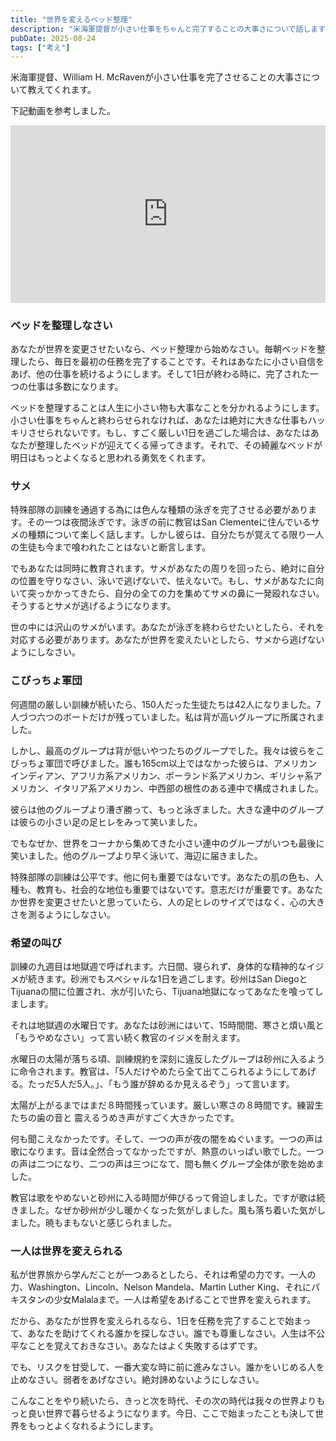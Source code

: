 ```yaml
---
title: "世界を変えるベッド整理"
description: "米海軍提督が小さい仕事をちゃんと完了することの大事さについで話します"
pubDate: 2025-08-24
tags: ["考え"]
---
```


米海軍提督、William H. McRavenが小さい仕事を完了させることの大事さについて教えてくれます。

下記動画を参考しました。

<div style="position: relative; width: 100%; padding-bottom: 56.25%; height: 0; overflow: hidden;">
  <iframe
    src="https://www.youtube.com/embed/whFZCmN__mM?si=D2FpvR0s_nItjiue"
    title="YouTube video player"
    frameborder="0"
    allow="accelerometer; autoplay; clipboard-write; encrypted-media; gyroscope; picture-in-picture; web-share"
    referrerpolicy="strict-origin-when-cross-origin"
    allowfullscreen
    style="position: absolute; top: 0; left: 0; width: 100%; height: 100%; border: 0;"
  ></iframe>
</div>

### ベッドを整理しなさい

あなたが世界を変更させたいなら、ベッド整理から始めなさい。毎朝ベッドを整理したら、毎日を最初の任務を完了することです。それはあなたに小さい自信をあげ、他の仕事を続けるようにします。そして1日が終わる時に、完了された一つの仕事は多数になります。

ベッドを整理することは人生に小さい物も大事なことを分かれるようにします。小さい仕事をちゃんと終わらせられなければ、あなたは絶対に大きな仕事もハッキリさせられないです。もし、すごく厳しい1日を過ごした場合は、あなたはあなたが整理したベッドが迎えてくる帰ってきます。それで、その綺麗なベッドが明日はもっとよくなると思われる勇気をくれます。

### サメ

特殊部隊の訓練を通過する為には色んな種類の泳ぎを完了させる必要があります。その一つは夜間泳ぎです。泳ぎの前に教官はSan Clementeに住んでいるサメの種類について楽しく話します。しかし彼らは、自分たちが覚えてる限り一人の生徒も今まで喰われたことはないと断言します。

でもあなたは同時に教育されます。サメがあなたの周りを回ったら、絶対に自分の位置を守りなさい、泳いで逃げないで、怯えないで。もし、サメがあなたに向いて突っかかってきたら、自分の全ての力を集めてサメの鼻に一発殴れなさい。そうするとサメが逃げるようになります。

世の中には沢山のサメがいます。あなたが泳ぎを終わらせたいとしたら、それを対応する必要があります。あなたが世界を変えたいとしたら、サメから逃げないようにしなさい。

### こびっちょ軍団

何週間の厳しい訓練が続いたら、150人だった生徒たちは42人になりました。7人づつ六つのボートだけが残っていました。私は背が高いグループに所属されました。

しかし、最高のグループは背が低いやつたちのグループでした。我々は彼らをこびっちょ軍団で呼びました。誰も165cm以上ではなかった彼らは、アメリカンインディアン、アフリカ系アメリカン、ポーランド系アメリカン、ギリシャ系アメリカン、イタリア系アメリカン、中西部の根性のある連中で構成されました。

彼らは他のグループより漕ぎ勝って、もっと泳ぎました。大きな連中のグループは彼らの小さい足の足ヒレをみって笑いました。

でもなぜか、世界をコーナから集めてきた小さい連中のグループがいつも最後に笑いました。他のグループより早く泳いて、海辺に届きました。

特殊部隊の訓練は公平です。他に何も重要ではないです。あなたの肌の色も、人種も、教育も、社会的な地位も重要ではないです。意志だけが重要です。あなたか世界を変更させたいと思っていたら、人の足ヒレのサイズではなく、心の大きさを測るようにしなさい。

### 希望の叫び

訓練の九週目は地獄週で呼ばれます。六日間、寝られず、身体的な精神的なイジメが続きます。砂洲でもスペシャルな1日を過ごします。砂州はSan DiegoとTijuanaの間に位置され、水が引いたら、Tijuana地獄になってあなたを喰ってしまします。

それは地獄週の水曜日です。あなたは砂洲にはいて、15時間間、寒さと煩い風と「もうやめなさい」って言い続く教官のイジメを耐えます。

水曜日の太陽が落ちる頃、訓練規約を深刻に違反したグループは砂州に入るように命令されます。教官は、「5人だけやめたら全て出てこられるようにしてあげる。たっだ5人だ5人。」、「もう誰が辞めるか見えるぞう」って言います。

太陽が上がるまではまだ８時間残っています。厳しい寒さの８時間です。練習生たちの歯の音と 震えるうめき声がすごく大きかったです。

何も聞こえなかったです。そして、一つの声が夜の闇をぬぐいます。一つの声は歌になります。音は全然合ってなかったですが、熱意のいっぱい歌でした。一つの声は二つになり、二つの声は三つになて、間も無くグループ全体が歌を始めました。

教官は歌をやめないと砂州に入る時間が伸びるって脅迫しました。ですが歌は続きました。なぜか砂州が少し暖かくなった気がしました。風も落ち着いた気がしました。暁もまもないと感じられました。

### 一人は世界を変えられる

私が世界旅から学んだことが一つあるとしたら、それは希望の力です。一人の力、Washington、Lincoln、Nelson Mandela、Martin Luther King、それにパキスタンの少女Malalaまで。一人は希望をあげることで世界を変えられます。

だから、あなたが世界を変えられるなら、1日を任務を完了することで始まって、あなたを助けてくれる誰かを探しなさい。誰でも尊重しなさい。人生は不公平なことを覚えておきなさい。あなたはよく失敗するはずです。

でも、リスクを甘受して、一番大変な時に前に進みなさい。誰かをいじめる人を止めなさい。弱者をあげなさい。絶対諦めないようにしなさい。

こんなことをやり続いたら、きっと次を時代、その次の時代は我々の世界よりもっと良い世界で暮らせるようになります。今日、ここで始まったことも決して世界をもっとよくなれるようにします。
